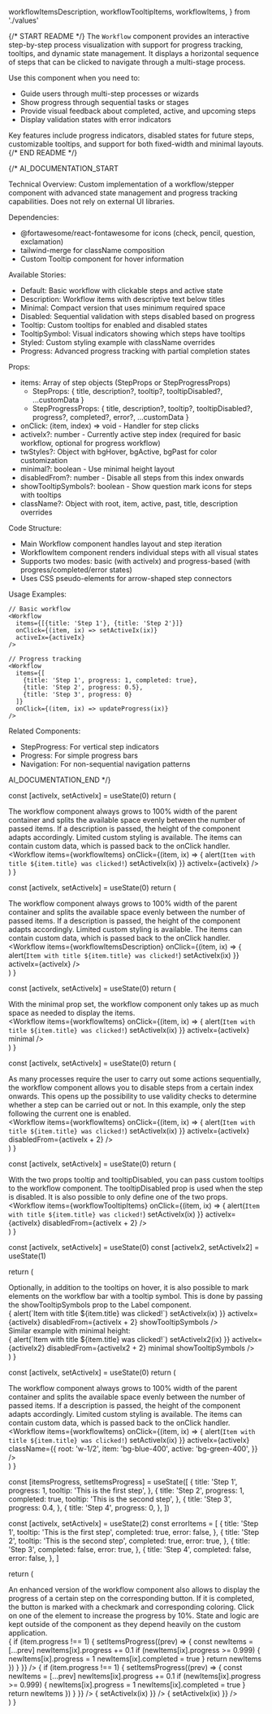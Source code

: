  workflowItemsDescription,
  workflowTooltipItems,
  workflowItems,
} from './values'

{/* START README */}
The `Workflow` component provides an interactive step-by-step process visualization with support for progress tracking, tooltips, and dynamic state management. It displays a horizontal sequence of steps that can be clicked to navigate through a multi-stage process.

Use this component when you need to:
- Guide users through multi-step processes or wizards
- Show progress through sequential tasks or stages
- Provide visual feedback about completed, active, and upcoming steps
- Display validation states with error indicators

Key features include progress indicators, disabled states for future steps, customizable tooltips, and support for both fixed-width and minimal layouts.
{/* END README */}

{/*
AI_DOCUMENTATION_START

Technical Overview: Custom implementation of a workflow/stepper component with advanced state management and progress tracking capabilities. Does not rely on external UI libraries.

Dependencies: 
- @fortawesome/react-fontawesome for icons (check, pencil, question, exclamation)
- tailwind-merge for className composition
- Custom Tooltip component for hover information

Available Stories:
- Default: Basic workflow with clickable steps and active state
- Description: Workflow items with descriptive text below titles
- Minimal: Compact version that uses minimum required space
- Disabled: Sequential validation with steps disabled based on progress
- Tooltip: Custom tooltips for enabled and disabled states
- TooltipSymbol: Visual indicators showing which steps have tooltips
- Styled: Custom styling example with className overrides
- Progress: Advanced progress tracking with partial completion states

Props:
- items: Array of step objects (StepProps or StepProgressProps)
  - StepProps: { title, description?, tooltip?, tooltipDisabled?, ...customData }
  - StepProgressProps: { title, description?, tooltip?, tooltipDisabled?, progress?, completed?, error?, ...customData }
- onClick: (item, index) => void - Handler for step clicks
- activeIx?: number - Currently active step index (required for basic workflow, optional for progress workflow)
- twStyles?: Object with bgHover, bgActive, bgPast for color customization
- minimal?: boolean - Use minimal height layout
- disabledFrom?: number - Disable all steps from this index onwards
- showTooltipSymbols?: boolean - Show question mark icons for steps with tooltips
- className?: Object with root, item, active, past, title, description overrides

Code Structure:
- Main Workflow component handles layout and step iteration
- WorkflowItem component renders individual steps with all visual states
- Supports two modes: basic (with activeIx) and progress-based (with progress/completed/error states)
- Uses CSS pseudo-elements for arrow-shaped step connectors

Usage Examples:
```tsx
// Basic workflow
<Workflow
  items={[{title: 'Step 1'}, {title: 'Step 2'}]}
  onClick={(item, ix) => setActiveIx(ix)}
  activeIx={activeIx}
/>

// Progress tracking
<Workflow
  items={[
    {title: 'Step 1', progress: 1, completed: true},
    {title: 'Step 2', progress: 0.5},
    {title: 'Step 3', progress: 0}
  ]}
  onClick={(item, ix) => updateProgress(ix)}
/>
```

Related Components:
- StepProgress: For vertical step indicators
- Progress: For simple progress bars
- Navigation: For non-sequential navigation patterns

AI_DOCUMENTATION_END
*/}

  const [activeIx, setActiveIx] = useState(0)
  return (
    <div className="w-full">
      <div>
        The workflow component always grows to 100% width of the parent
        container and splits the available space evenly between the number of
        passed items. If a description is passed, the height of the component
        adapts accordingly. Limited custom styling is available. The items can
        contain custom data, which is passed back to the onClick handler.
      </div>
      <Workflow
        items={workflowItems}
        onClick={(item, ix) => {
          alert(`Item with title ${item.title} was clicked!`)
          setActiveIx(ix)
        }}
        activeIx={activeIx}
      />
    </div>
  )
}

  const [activeIx, setActiveIx] = useState(0)
  return (
    <div className="w-full">
      <div>
        The workflow component always grows to 100% width of the parent
        container and splits the available space evenly between the number of
        passed items. If a description is passed, the height of the component
        adapts accordingly. Limited custom styling is available. The items can
        contain custom data, which is passed back to the onClick handler.
      </div>
      <Workflow
        items={workflowItemsDescription}
        onClick={(item, ix) => {
          alert(`Item with title ${item.title} was clicked!`)
          setActiveIx(ix)
        }}
        activeIx={activeIx}
      />
    </div>
  )
}

  const [activeIx, setActiveIx] = useState(0)
  return (
    <div className="w-full">
      <div>
        With the minimal prop set, the workflow component only takes up as much
        space as needed to display the items.
      </div>
      <Workflow
        items={workflowItems}
        onClick={(item, ix) => {
          alert(`Item with title ${item.title} was clicked!`)
          setActiveIx(ix)
        }}
        activeIx={activeIx}
        minimal
      />
    </div>
  )
}

  const [activeIx, setActiveIx] = useState(0)
  return (
    <div className="w-full">
      <div>
        As many processes require the user to carry out some actions
        sequentially, the workflow component allows you to disable steps from a
        certain index onwards. This opens up the possibility to use validity
        checks to determine whether a step can be carried out or not. In this
        example, only the step following the current one is enabled.
      </div>
      <Workflow
        items={workflowItems}
        onClick={(item, ix) => {
          alert(`Item with title ${item.title} was clicked!`)
          setActiveIx(ix)
        }}
        activeIx={activeIx}
        disabledFrom={activeIx + 2}
      />
    </div>
  )
}

  const [activeIx, setActiveIx] = useState(0)
  return (
    <div className="w-full">
      <div>
        With the two props tooltip and tooltipDisabled, you can pass custom
        tooltips to the workflow component. The tooltipDisabled prop is used
        when the step is disabled. It is also possible to only define one of the
        two props.
      </div>
      <Workflow
        items={workflowTooltipItems}
        onClick={(item, ix) => {
          alert(`Item with title ${item.title} was clicked!`)
          setActiveIx(ix)
        }}
        activeIx={activeIx}
        disabledFrom={activeIx + 2}
      />
    </div>
  )
}

  const [activeIx, setActiveIx] = useState(0)
  const [activeIx2, setActiveIx2] = useState(1)

return (

<div className="w-full">
  <div>
    Optionally, in addition to the tooltips on hover, it is also possible to
    mark elements on the workflow bar with a tooltip symbol. This is done by
    passing the showTooltipSymbols prop to the Label component.
  </div>
  <Workflow
    items={workflowTooltipItems}
    onClick={(item, ix) => {
      alert(`Item with title ${item.title} was clicked!`)
      setActiveIx(ix)
    }}
    activeIx={activeIx}
    disabledFrom={activeIx + 2}
    showTooltipSymbols
  />
  <div className="mt-2">Similar example with minimal height:</div>
  <Workflow
    items={workflowTooltipItems}
    onClick={(item, ix) => {
      alert(`Item with title ${item.title} was clicked!`)
      setActiveIx2(ix)
    }}
    activeIx={activeIx2}
    disabledFrom={activeIx2 + 2}
    minimal
    showTooltipSymbols
  />
</div>
) }

  const [activeIx, setActiveIx] = useState(0)
  return (
    <div className="w-full">
      <div>
        The workflow component always grows to 100% width of the parent
        container and splits the available space evenly between the number of
        passed items. If a description is passed, the height of the component
        adapts accordingly. Limited custom styling is available. The items can
        contain custom data, which is passed back to the onClick handler.
      </div>
      <Workflow
        items={workflowItems}
        onClick={(item, ix) => {
          alert(`Item with title ${item.title} was clicked!`)
          setActiveIx(ix)
        }}
        activeIx={activeIx}
        className={{
          root: 'w-1/2',
          item: 'bg-blue-400',
          active: 'bg-green-400',
        }}
      />
    </div>
  )
}

  const [itemsProgress, setItemsProgress] = useState([
    {
      title: 'Step 1',
      progress: 1,
      tooltip: 'This is the first step',
    },
    {
      title: 'Step 2',
      progress: 1,
      completed: true,
      tooltip: 'This is the second step',
    },
    {
      title: 'Step 3',
      progress: 0.4,
    },
    {
      title: 'Step 4',
      progress: 0,
    },
  ])

const [activeIx, setActiveIx] = useState(2)
const errorItems = [
{
title: 'Step 1',
tooltip: 'This is the first step',
completed: true,
error: false,
},
{
title: 'Step 2',
tooltip: 'This is the second step',
completed: true,
error: true,
},
{
title: 'Step 3',
completed: false,
error: true,
},
{
title: 'Step 4',
completed: false,
error: false,
},
]

return (

<div className="flex w-full flex-col gap-3">
  <div>
    An enhanced version of the workflow component also allows to display the
    progress of a certain step on the corresponding button. If it is completed,
    the button is marked with a checkmark and corresponding coloring. Click on
    one of the element to increase the progress by 10%. State and logic are kept
    outside of the component as they depend heavily on the custom application.
  </div>
  <Workflow
    items={itemsProgress}
    onClick={(item, ix) => {
      if (item.progress !== 1) {
        setItemsProgress((prev) => {
          const newItems = [...prev]
          newItems[ix].progress += 0.1
          if (newItems[ix].progress >= 0.999) {
            newItems[ix].progress = 1
            newItems[ix].completed = true
          }
          return newItems
        })
      }
    }}
  />
  <Workflow
    showTooltipSymbols
    items={itemsProgress}
    onClick={(item, ix) => {
      if (item.progress !== 1) {
        setItemsProgress((prev) => {
          const newItems = [...prev]
          newItems[ix].progress += 0.1
          if (newItems[ix].progress >= 0.999) {
            newItems[ix].progress = 1
            newItems[ix].completed = true
          }
          return newItems
        })
      }
    }}
  />
  <Workflow
    showTooltipSymbols
    items={errorItems}
    activeIx={activeIx}
    onClick={(_, ix) => {
      setActiveIx(ix)
    }}
  />
  <Workflow
    minimal
    showTooltipSymbols
    items={errorItems}
    activeIx={activeIx}
    onClick={(_, ix) => {
      setActiveIx(ix)
    }}
  />
</div>
) }
